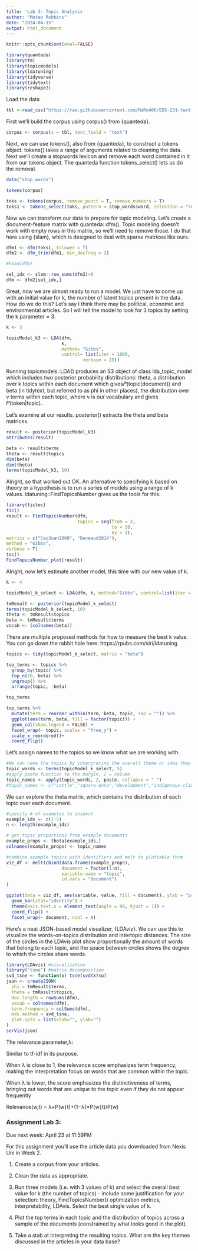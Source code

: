 ```yaml
---
title: 'Lab 3: Topic Analysis'
author: "Mateo Robbins"
date: "2024-04-15"
output: html_document
---
```

```r
knitr::opts_chunk$set(eval=FALSE)
```

```r
library(quanteda)
library(tm)
library(topicmodels)
library(ldatuning)
library(tidyverse)
library(tidytext)
library(reshape2)
```

Load the data

```r
tbl <-read_csv("https://raw.githubusercontent.com/MaRo406/EDS-231-text-sentiment/main/data/tm_demo_dat.csv")
```

First we'll build the corpus using corpus() from {quanteda}.

```r
corpus <- corpus(x = tbl, text_field = "text")
```

Next, we can use tokens(), also from {quanteda}, to construct a tokens object. tokens() takes a range of arguments related to cleaning the data. Next we'll create a stopwords lexicon and remove each word contained in it from our tokens object. The quanteda function tokens_select() lets us do the removal.

```r

data("stop_words")

tokens(corpus)

toks <- tokens(corpus, remove_punct = T, remove_numbers = T)
toks1 <- tokens_select(toks, pattern = stop_words$word, selection = "remove")
```

Now we can transform our data to prepare for topic modeling. Let's create a document-feature matrix with quanteda::dfm(). Topic modeling doesn't work with empty rows in this matrix, so we'll need to remove those. I do that here using {slam}, which is designed to deal with sparse matrices like ours.

```r
dfm1 <- dfm(toks1, tolower = T)
dfm2 <- dfm_trim(dfm1, min_docfreq = 2)

#head(dfm)

sel_idx <- slam::row_sums(dfm2)>0
dfm <- dfm2[sel_idx,]
```

Great, now we are almost ready to run a model. We just have to come up with an initial value for k, the number of latent topics present in the data. How do we do this? Let's say I think there may be political, economic and environmental articles. So I will tell the model to look for 3 topics by setting the k parameter = 3.

```r
k <- 3

topicModel_k3 <- LDA(dfm,
                     k, 
                     method= "Gibbs",
                     control= list(iter = 1000,
                             verbose = 25))
```

Running topicmodels::LDA() produces an S3 object of class lda_topic_model which includes two posterior probability distributions: theta, a distribution over k topics within each document which gives𝑃(topic|document)) and beta (in tidytext, but referred to as phi in other places), the distribution over v terms within each topic, where v is our vocabulary and gives 𝑃(token|topic).

Let's examine at our results. posterior() extracts the theta and beta matrices.

```r
result <- posterior(topicModel_k3)
attributes(result)

beta <- result$terms
theta <- result$topics
dim(beta)
dim(theta)
terms(topicModel_k3, 10)
```

Alright, so that worked out OK. An alternative to specifying k based on theory or a hypothesis is to run a series of models using a range of k values. ldatuning::FindTopicsNumber gives us the tools for this.

```r
library(tictoc)
tic()
result <- FindTopicsNumber(dfm,
                           topics = seq(from = 2, 
                                        to = 20, 
                                        by = 1),
metrics = c("CaoJuan2009", "Deveaud2014"),
method = "Gibbs",
verbose = T)
toc()
FindTopicsNumber_plot(result)
```

Alright, now let's estimate another model, this time with our new value of k.

```r
k <- 4

topicModel_k_select <- LDA(dfm, k, method="Gibbs", control=list(iter = 1000, verbose = 25))

tmResult <- posterior(topicModel_k_select)
terms(topicModel_k_select, 10)
theta <- tmResult$topics
beta <- tmResult$terms
vocab <- (colnames(beta))
```

There are multiple proposed methods for how to measure the best k value. You can go down the rabbit hole here: https://rpubs.com/siri/ldatuning

```r
topics <- tidy(topicModel_k_select, matrix = "beta")

top_terms <- topics %>%
  group_by(topic) %>%
  top_n(10, beta) %>%
  ungroup() %>%
  arrange(topic, -beta)

top_terms
```

```r

top_terms %>%
  mutate(term = reorder_within(term, beta, topic, sep = "")) %>%
  ggplot(aes(term, beta, fill = factor(topic))) +
  geom_col(show.legend = FALSE) +
  facet_wrap(~ topic, scales = "free_y") +
  scale_x_reordered()+
  coord_flip()

```

Let's assign names to the topics so we know what we are working with.

```r
#We can name the topics by interpreting the overall theme or idea they represent, but for now let's just name them by their top terms.
topic_words <- terms(topicModel_k_select, 5)
#apply paste function to the margin, 2 = column
topic_names <- apply(topic_words, 2, paste, collapse = " ")
#topic_names <- c("cattle","square-data","development","indigenous-climate")


```

We can explore the theta matrix, which contains the distribution of each topic over each document.

```r
#specify # of examples to inspect
example_ids <- c(1:5)
n <- length(example_ids)

# get topic proportions from example documents
example_props <- theta[example_ids,]
colnames(example_props) <- topic_names

#combine example topics with identifiers and melt to plottable form
viz_df <- melt(cbind(data.frame(example_props),
                     document = factor(1:n),
                     variable.name = "topic",
                     id.vars = "document")
)

ggplot(data = viz_df, aes(variable, value, fill = document), ylab = "proportion") +
  geom_bar(stat="identity") +
  theme(axis.text.x = element_text(angle = 90, hjust = 1)) +  
  coord_flip() +
  facet_wrap(~ document, ncol = n)
```

Here's a neat JSON-based model visualizer, {LDAviz}. We can use this to visualize the words-on-topics distribution and intertopic distances. The size of the circles in the LDAvis plot show proportionally the amount of words that belong to each topic, and the space between circles shows the degree to which the circles share words.

```r
library(LDAvis) #visualization 
library("tsne") #matrix decomposition
svd_tsne <- function(x) tsne(svd(x)$u)
json <- createJSON(
  phi = tmResult$terms, 
  theta = tmResult$topics, 
  doc.length = rowSums(dfm), 
  vocab = colnames(dfm), 
  term.frequency = colSums(dfm),
  mds.method = svd_tsne,
  plot.opts = list(xlab="", ylab="")
)
serVis(json)

```

The relevance parameter,λ:  

Similar to tf-idf in its purpose.

When  λ is close to 1, the relevance score emphasizes term frequency, making the interpretation focus on words that are common within the topic. 

When  λ is lower, the score emphasizes the distinctiveness of terms, bringing out words that are unique to the topic even if they do not appear frequently

Relevance(w,t) = λ×P(w∣t)+(1−λ)×P(w∣t)/P(w) 

### Assignment Lab 3:

Due next week: April 23 at 11:59PM

For this assignment you'll use the article data you downloaded from Nexis Uni in Week 2.

1.  Create a corpus from your articles.

2.  Clean the data as appropriate.

3.  Run three models (i.e. with 3 values of k) and select the overall best value for k (the number of topics) - include some justification for your selection: theory, FindTopicsNumber() optimization metrics, interpretability, LDAvis. Select the best single value of k.

4.  Plot the top terms in each topic and the distribution of topics across a sample of the documents (constrained by what looks good in the plot).

5.  Take a stab at interpreting the resulting topics. What are the key themes discussed in the articles in your data base?
